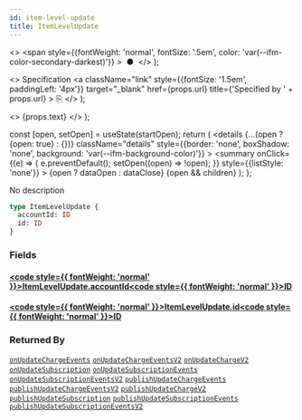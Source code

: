 ```yaml
---
id: item-level-update
title: ItemLevelUpdate
---
```


  <>
    <span
      style={{fontWeight: 'normal', fontSize: '.5em', color: 'var(--ifm-color-secondary-darkest)'}}
    >
      &nbsp;●&nbsp;
    </span>
  </>
);

  <>
    Specification
    <a
      className="link"
      style={{fontSize: '1.5em', paddingLeft: '4px'}}
      target="_blank"
      href={props.url}
      title={'Specified by ' + props.url}
    >
      ⎘
    </a>
  </>
);

  <>
    <span className={props.class}>{props.text}</span>
  </>
);


  const [open, setOpen] = useState(startOpen);
  return (
    <details
      {...(open ? {open: true} : {})}
      className="details"
      style={{border: 'none', boxShadow: 'none', background: 'var(--ifm-background-color)'}}
    >
      <summary
        onClick={(e) => {
          e.preventDefault();
          setOpen((open) => !open);
        }}
        style={{listStyle: 'none'}}
      >
        {open ? dataOpen : dataClose}
      </summary>
      {open && children}
    </details>
  );
};

No description

```graphql
type ItemLevelUpdate {
  accountId: ID
  id: ID
}
```

### Fields

#### [<code style={{ fontWeight: 'normal' }}>ItemLevelUpdate.<b>accountId</b></code>](#)<Bullet />[<code style={{ fontWeight: 'normal' }}><b>ID</b></code>](/docs/apis/graphql/types/scalars/id.mdx) <Badge class="badge badge--secondary " text="scalar"/>

#### [<code style={{ fontWeight: 'normal' }}>ItemLevelUpdate.<b>id</b></code>](#)<Bullet />[<code style={{ fontWeight: 'normal' }}><b>ID</b></code>](/docs/apis/graphql/types/scalars/id.mdx) <Badge class="badge badge--secondary " text="scalar"/>

### Returned By

[`onUpdateChargeEvents`](/docs/apis/graphql/operations/subscriptions/on-update-charge-events.mdx) <Badge class="badge badge--secondary badge--relation" text="subscription"/><Bullet />[`onUpdateChargeEventsV2`](/docs/apis/graphql/operations/subscriptions/on-update-charge-events-v2.mdx) <Badge class="badge badge--secondary badge--relation" text="subscription"/><Bullet />[`onUpdateChargeV2`](/docs/apis/graphql/operations/subscriptions/on-update-charge-v2.mdx) <Badge class="badge badge--secondary badge--relation" text="subscription"/><Bullet />[`onUpdateSubscription`](/docs/apis/graphql/operations/subscriptions/on-update-subscription.mdx) <Badge class="badge badge--secondary badge--relation" text="subscription"/><Bullet />[`onUpdateSubscriptionEvents`](/docs/apis/graphql/operations/subscriptions/on-update-subscription-events.mdx) <Badge class="badge badge--secondary badge--relation" text="subscription"/><Bullet />[`onUpdateSubscriptionEventsV2`](/docs/apis/graphql/operations/subscriptions/on-update-subscription-events-v2.mdx) <Badge class="badge badge--secondary badge--relation" text="subscription"/><Bullet />[`publishUpdateChargeEvents`](/docs/apis/graphql/operations/mutations/publish-update-charge-events.mdx) <Badge class="badge badge--secondary badge--relation" text="mutation"/><Bullet />[`publishUpdateChargeEventsV2`](/docs/apis/graphql/operations/mutations/publish-update-charge-events-v2.mdx) <Badge class="badge badge--secondary badge--relation" text="mutation"/><Bullet />[`publishUpdateChargeV2`](/docs/apis/graphql/operations/mutations/publish-update-charge-v2.mdx) <Badge class="badge badge--secondary badge--relation" text="mutation"/><Bullet />[`publishUpdateSubscription`](/docs/apis/graphql/operations/mutations/publish-update-subscription.mdx) <Badge class="badge badge--secondary badge--relation" text="mutation"/><Bullet />[`publishUpdateSubscriptionEvents`](/docs/apis/graphql/operations/mutations/publish-update-subscription-events.mdx) <Badge class="badge badge--secondary badge--relation" text="mutation"/><Bullet />[`publishUpdateSubscriptionEventsV2`](/docs/apis/graphql/operations/mutations/publish-update-subscription-events-v2.mdx) <Badge class="badge badge--secondary badge--relation" text="mutation"/>
